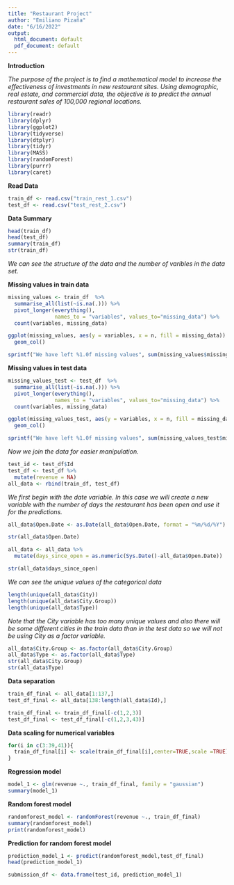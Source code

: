 ```yaml
---
title: "Restaurant Project"
author: "Emiliano Pizaña"
date: "6/16/2022"
output:
  html_document: default
  pdf_document: default
---
```


**Introduction**

*The purpose of the project is to find a mathematical model to increase the effectiveness of investments in new restaurant sites. Using demographic, real estate, and commercial data, the objective is to predict the annual restaurant sales of 100,000 regional locations.*

```r
library(readr)
library(dplyr)
library(ggplot2)
library(tidyverse)
library(dtplyr)
library(tidyr)
library(MASS)
library(randomForest)
library(purrr)
library(caret)
```
**Read Data**
```r
train_df <- read.csv("train_rest_1.csv")
test_df <- read.csv("test_rest_2.csv")
```
**Data Summary**
```r
head(train_df)
head(test_df)
summary(train_df)
str(train_df)
```
*We can see the structure of the data and the number of varibles in the data set.*

**Missing values in train data**
```r
missing_values <- train_df  %>%
  summarise_all(list(~is.na(.))) %>%
  pivot_longer(everything(),
               names_to = "variables", values_to="missing_data") %>%
  count(variables, missing_data) 

ggplot(missing_values, aes(y = variables, x = n, fill = missing_data)) + 
  geom_col()

sprintf("We have left %1.0f missing values", sum(missing_values$missing_data))

```
**Missing values in test data**
```r
missing_values_test <- test_df  %>%
  summarise_all(list(~is.na(.))) %>%
  pivot_longer(everything(),
               names_to = "variables", values_to="missing_data") %>%
  count(variables, missing_data) 

ggplot(missing_values_test, aes(y = variables, x = n, fill = missing_data)) + 
  geom_col()

sprintf("We have left %1.0f missing values", sum(missing_values_test$missing_data))
```
*Now we join the data for easier manipulation.*
```r
test_id <- test_df$Id
test_df <- test_df %>%
  mutate(revenue = NA)
all_data <- rbind(train_df, test_df)
```
*We first begin with the date variable. In this case we will create a new variable with the number of days the restaurant has been open and use it for the predictions.*
```r
all_data$Open.Date <- as.Date(all_data$Open.Date, format = "%m/%d/%Y")

str(all_data$Open.Date)

all_data <- all_data %>%
  mutate(days_since_open = as.numeric(Sys.Date()-all_data$Open.Date))

str(all_data$days_since_open)
```
*We can see the unique values of the categorical data* 
```r
length(unique(all_data$City))
length(unique(all_data$City.Group))
length(unique(all_data$Type))
```
*Note that the City variable has too many unique values and also there will be some different cities in the train data than in the test data so we will not be using City as a factor variable.* 
```r
all_data$City.Group <- as.factor(all_data$City.Group)
all_data$Type <- as.factor(all_data$Type)
str(all_data$City.Group)
str(all_data$Type)
```
**Data separation**
```r
train_df_final <- all_data[1:137,]
test_df_final <- all_data[138:length(all_data$Id),]

train_df_final <- train_df_final[-c(1,2,3)]
test_df_final <- test_df_final[-c(1,2,3,43)]
```
**Data scaling for numerical variables**
```r
for(i in c(3:39,41)){
  train_df_final[i] <- scale(train_df_final[i],center=TRUE,scale =TRUE)
}
```

**Regression model**
```r
model_1 <- glm(revenue ~., train_df_final, family = "gaussian")
summary(model_1)
```

**Random forest model**
```r
randomforest_model <- randomForest(revenue ~., train_df_final)
summary(randomforest_model)
print(randomforest_model)
```

**Prediction for random forest model**
```r
prediction_model_1 <- predict(randomforest_model,test_df_final)
head(prediction_model_1)

submission_df <- data.frame(test_id, prediction_model_1)
```